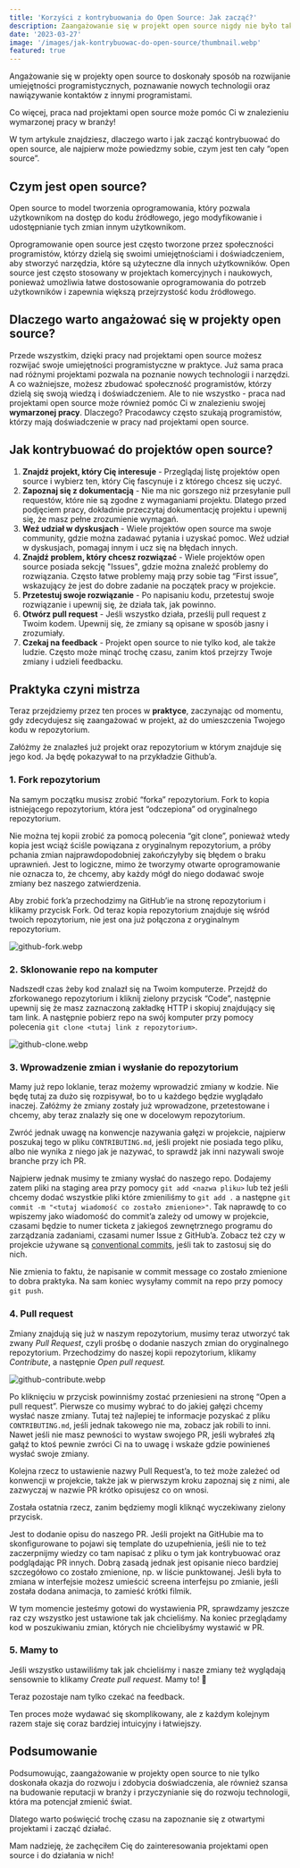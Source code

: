 ```yaml
---
title: 'Korzyści z kontrybuowania do Open Source: Jak zacząć?'
description: Zaangażowanie się w projekt open source nigdy nie było tak proste. Dlaczego warto i jak to zrobić?
date: '2023-03-27'
image: '/images/jak-kontrybuowac-do-open-source/thumbnail.webp'
featured: true
---
```


Angażowanie się w projekty open source to doskonały sposób na rozwijanie umiejętności programistycznych, poznawanie nowych technologii oraz nawiązywanie kontaktów z innymi programistami.

Co więcej, praca nad projektami open source może pomóc Ci w znalezieniu wymarzonej pracy w branży!

W tym artykule znajdziesz, dlaczego warto i jak zacząć kontrybuować do open source, ale najpierw może powiedzmy sobie, czym jest ten cały “open source”.

## Czym jest open source?

Open source to model tworzenia oprogramowania, który pozwala użytkownikom na dostęp do kodu źródłowego, jego modyfikowanie i udostępnianie tych zmian innym użytkownikom.

Oprogramowanie open source jest często tworzone przez społeczności programistów, którzy dzielą się swoimi umiejętnościami i doświadczeniem, aby stworzyć narzędzia, które są użyteczne dla innych użytkowników. Open source jest często stosowany w projektach komercyjnych i naukowych, ponieważ umożliwia łatwe dostosowanie oprogramowania do potrzeb użytkowników i zapewnia większą przejrzystość kodu źródłowego.

## Dlaczego warto angażować się w projekty open source?

Przede wszystkim, dzięki pracy nad projektami open source możesz rozwijać swoje umiejętności programistyczne w praktyce. Już sama praca nad różnymi projektami pozwala na poznanie nowych technologii i narzędzi. A co ważniejsze, możesz zbudować społeczność programistów, którzy dzielą się swoją wiedzą i doświadczeniem. Ale to nie wszystko - praca nad projektami open source może również pomóc Ci w znalezieniu swojej **wymarzonej pracy**. Dlaczego? Pracodawcy często szukają programistów, którzy mają doświadczenie w pracy nad projektami open source.

## Jak kontrybuować do projektów open source?

1. **Znajdź projekt, który Cię interesuje** - Przeglądaj listę projektów open source i wybierz ten, który Cię fascynuje i z którego chcesz się uczyć.
2. **Zapoznaj się z dokumentacją** - Nie ma nic gorszego niż przesyłanie pull requestów, które nie są zgodne z wymaganiami projektu. Dlatego przed podjęciem pracy, dokładnie przeczytaj dokumentację projektu i upewnij się, że masz pełne zrozumienie wymagań.
3. **Weź udział w dyskusjach** - Wiele projektów open source ma swoje community, gdzie można zadawać pytania i uzyskać pomoc. Weź udział w dyskusjach, pomagaj innym i ucz się na błędach innych.
4. **Znajdź problem, który chcesz rozwiązać** - Wiele projektów open source posiada sekcję "Issues", gdzie można znaleźć problemy do rozwiązania. Często łatwe problemy mają przy sobie tag “First issue”, wskazujący że jest do dobre zadanie na początek pracy w projekcie.
5. **Przetestuj swoje rozwiązanie** - Po napisaniu kodu, przetestuj swoje rozwiązanie i upewnij się, że działa tak, jak powinno.
6. **Otwórz pull request** - Jeśli wszystko działa, prześlij pull request z Twoim kodem. Upewnij się, że zmiany są opisane w sposób jasny i zrozumiały.
7. **Czekaj na feedback** - Projekt open source to nie tylko kod, ale także ludzie. Często może minąć trochę czasu, zanim ktoś przejrzy Twoje zmiany i udzieli feedbacku.

## Praktyka czyni mistrza

Teraz przejdziemy przez ten proces w **praktyce**, zaczynając od momentu, gdy zdecydujesz się zaangażować w projekt, aż do umieszczenia Twojego kodu w repozytorium.

Załóżmy że znalazłeś już projekt oraz repozytorium w którym znajduje się jego kod. Ja będę pokazywał to na przykładzie Github’a.

### 1. Fork repozytorium

Na samym początku musisz zrobić “forka” repozytorium. Fork to kopia istniejącego repozytorium, która jest “odczepiona” od oryginalnego repozytorium.

Nie można tej kopii zrobić za pomocą polecenia “git clone”, ponieważ wtedy kopia jest wciąż ściśle powiązana z oryginalnym repozytorium, a próby pchania zmian najprawdopodobniej zakończyłyby się błędem o braku uprawnień. Jest to logiczne, mimo że tworzymy otwarte oprogramowanie nie oznacza to, że chcemy, aby każdy mógł do niego dodawać swoje zmiany bez naszego zatwierdzenia.

Aby zrobić fork’a przechodzimy na GitHub’ie na stronę repozytorium i klikamy przycisk Fork. Od teraz kopia repozytorium znajduje się wśród twoich repozytorium, nie jest ona już połączona z oryginalnym repozytorium.

![github-fork.webp](/images/jak-kontrybuowac-do-open-source/github-fork.webp)

### 2. Sklonowanie repo na komputer

Nadszedł czas żeby kod znalazł się na Twoim komputerze. Przejdź do zforkowanego repozytorium i kliknij zielony przycisk “Code”, następnie upewnij się że masz zaznaczoną zakładkę HTTP i skopiuj znajdujący się tam link. A następnie pobierz repo na swój komputer przy pomocy polecenia `git clone <tutaj link z repozytorium>`.

![github-clone.webp](/images/jak-kontrybuowac-do-open-source/github-clone.webp)

### 3. Wprowadzenie zmian i wysłanie do repozytorium

Mamy już repo loklanie, teraz możemy wprowadzić zmiany w kodzie. Nie będę tutaj za dużo się rozpisywał, bo to u każdego będzie wyglądało inaczej. Załóżmy że zmiany zostały już wprowadzone, przetestowane i chcemy, aby teraz znalazły się one w docelowym repozytorium.

Zwróć jednak uwagę na konwencje nazywania gałęzi w projekcie, najpierw poszukaj tego w pliku `CONTRIBUTING.md`, jeśli projekt nie posiada tego pliku, albo nie wynika z niego jak je nazywać, to sprawdź jak inni nazywali swoje branche przy ich PR.

Najpierw jednak musimy te zmiany wysłać do naszego repo. Dodajemy zatem pliki na staging area przy pomocy `git add <nazwa pliku>` lub też jeśli chcemy dodać wszystkie pliki które zmieniliśmy to `git add .` a następne `git commit -m "<tutaj wiadomość co zostało zmienione>"`. Tak naprawdę to co wpiszemy jako wiadomość do commit’a zależy od umowy w projekcie, czasami będzie to numer ticketa z jakiegoś zewnętrznego programu do zarządzania zadaniami, czasami numer Issue z GitHub’a. Zobacz też czy w projekcie używane są [conventional commits](https://www.conventionalcommits.org/en/v1.0.0/), jeśli tak to zastosuj się do nich.

Nie zmienia to faktu, że napisanie w commit message co zostało zmienione to dobra praktyka. Na sam koniec wysyłamy commit na repo przy pomocy `git push`.

### 4. Pull request

Zmiany znajdują się już w naszym repozytorium, musimy teraz utworzyć tak zwany _Pull Request_, czyli prośbę o dodanie naszych zmian do oryginalnego repozytorium. Przechodzimy do naszej kopii repozytorium, klikamy _Contribute_, a następnie _Open pull request._

![github-contribute.webp](/images/jak-kontrybuowac-do-open-source/github-contribute.webp)

Po kliknięciu w przycisk powinniśmy zostać przeniesieni na stronę “Open a pull request”. Pierwsze co musimy wybrać to do jakiej gałęzi chcemy wysłać nasze zmiany. Tutaj też najlepiej te informacje pozyskać z pliku `CONTRIBUTING.md`, jeśli jednak takowego nie ma, zobacz jak robili to inni. Nawet jeśli nie masz pewności to wystaw swojego PR, jeśli wybrałeś złą gałąź to ktoś pewnie zwróci Ci na to uwagę i wskaże gdzie powinieneś wysłać swoje zmiany.

Kolejna rzecz to ustawienie nazwy Pull Request’a, to też może zależeć od konwencji w projekcie, także jak w pierwszym kroku zapoznaj się z nimi, ale zazwyczaj w nazwie PR krótko opisujesz co on wnosi.

Została ostatnia rzecz, zanim będziemy mogli kliknąć wyczekiwany zielony przycisk.

Jest to dodanie opisu do naszego PR. Jeśli projekt na GitHubie ma to skonfigurowane to pojawi się template do uzupełnienia, jeśli nie to też zaczerpnijmy wiedzy co tam napisać z pliku o tym jak kontrybuować oraz podglądając PR innych. Dobrą zasadą jednak jest opisanie nieco bardziej szczegółowo co zostało zmienione, np. w liście punktowanej. Jeśli była to zmiana w interfejsie możesz umieścić screena interfejsu po zmianie, jeśli została dodana animacja, to zamieść krótki filmik.

W tym momencie jesteśmy gotowi do wystawienia PR, sprawdzamy jeszcze raz czy wszystko jest ustawione tak jak chcieliśmy. Na koniec przeglądamy kod w poszukiwaniu zmian, których nie chcielibyśmy wystawić w PR.

### 5. Mamy to

Jeśli wszystko ustawiliśmy tak jak chcieliśmy i nasze zmiany też wyglądają sensownie to klikamy _Create pull request._ Mamy to! 🎉

Teraz pozostaje nam tylko czekać na feedback.

Ten proces może wydawać się skomplikowany, ale z każdym kolejnym razem staje się coraz bardziej intuicyjny i łatwiejszy.

## Podsumowanie

Podsumowując, zaangażowanie w projekty open source to nie tylko doskonała okazja do rozwoju i zdobycia doświadczenia, ale również szansa na budowanie reputacji w branży i przyczynianie się do rozwoju technologii, która ma potencjał zmienić świat.

Dlatego warto poświęcić trochę czasu na zapoznanie się z otwartymi projektami i zacząć działać.

Mam nadzieję, że zachęciłem Cię do zainteresowania projektami open source i do działania w nich!

